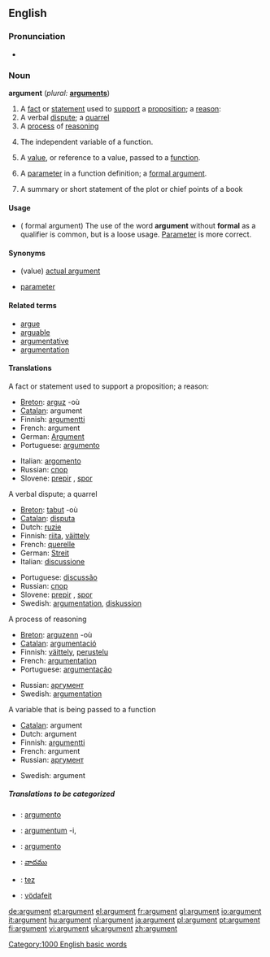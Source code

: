 ==English==

===Pronunciation===
*{{audio|en-us-argument.ogg|Audio (US)}}

===Noun===
{{WikiSaurus-link|argument}}
'''argument'''  (''plural:'' '''[[arguments]]''')
# A [[fact]] or [[statement]] used to [[support]] a [[proposition]]; a [[reason]]:
# A verbal [[dispute]]; a [[quarrel]]
# A [[process]] of [[reasoning]]
# {{Mathematics}} The independent variable of a function.
# {{complang}} A [[value]], or reference to a value, passed to a [[function]].  <!-- call by value v.s. call by reference -->
# {{complang}} A [[parameter]] in a function definition; a [[formal argument]].
# A summary or short statement of the plot or chief points of  a book 

====Usage====
*({{complang}} formal argument) The use of the word '''argument''' without '''formal''' as a qualifier is common, but is a loose usage.  [[parameter|Parameter]] is more correct.


====Synonyms====
*{{complang}} (value) [[actual argument]]
*{{complang}} [[parameter]] 

====Related terms====
*[[argue]]
*[[arguable]]
*[[argumentative]]
*[[argumentation]]

====Translations====

;A fact or statement used to support a proposition; a reason:
{{top}}
*[[Breton]]: [[arguz]] {{m}} -où
*[[Catalan]]: argument {{m}}
*Finnish: [[argumentti]]
*French: argument {{m}}
*German: [[Argument]]
*Portuguese: [[argumento]] {{m}}
{{mid}}
*Italian: [[argomento]] {{m}}
*Russian: [[спор]] {{m}}
*Slovene: [[prepir]] {{m}}, [[spor]] {{m}}
{{bottom}}

;A verbal dispute; a quarrel
{{top}}
*[[Breton]]: [[tabut]] {{m}} -où
*[[Catalan]]: [[disputa]] {{f}}
*Dutch: [[ruzie]] {{f}}
*Finnish: [[riita]], [[väittely]]
*French: [[querelle]] {{f}}
*German: [[Streit]] {{m}}
*Italian: [[discussione]] {{f}}
{{mid}}
*Portuguese: [[discussão]] {{m}}
*Russian: [[спор]] {{m}}
*Slovene: [[prepir]] {{m}}, [[spor]] {{m}}
*Swedish: [[argumentation]], [[diskussion]]
{{bottom}}

;A process of reasoning
{{top}}
*[[Breton]]: [[arguzenn]] {{f}} -où
*[[Catalan]]: [[argumentació]] {{f}}
*Finnish: [[väittely]], [[perustelu]]
*French: [[argumentation]] {{f}}
*Portuguese: [[argumentação]] {{m}}
{{mid}}
*Russian: [[аргумент]] {{m}}
*Swedish: [[argumentation]]
{{bottom}}

;A variable that is being passed to a function 
{{top}}
*[[Catalan]]: argument {{m}}
*Dutch: argument {{n}}
*Finnish: [[argumentti]]
*French: argument {{m}}
*Russian: [[аргумент]] {{m}}
{{mid}}
*Swedish: argument
{{bottom}}

=====Translations to be categorized=====
{{checktrans}}
{{top}}
*{{ttbc|Interlingua}}: [[argumento]]
*{{ttbc|Latin}}: [[argumentum]] -i, {{n}}
{{mid}}
*{{ttbc|Spanish}}: [[argumento]] {{m}}
*{{ttbc|Telugu}}: [[వాదము]]
*{{ttbc|Turkish}}: [[tez]]
*{{ttbc|Volapük}}: [[vödafeit]]
{{bottom}}

[[Category:1000 English basic words]]

[[de:argument]]
[[et:argument]]
[[el:argument]]
[[fr:argument]]
[[gl:argument]]
[[io:argument]]
[[it:argument]]
[[hu:argument]]
[[nl:argument]]
[[ja:argument]]
[[pl:argument]]
[[pt:argument]]
[[fi:argument]]
[[vi:argument]]
[[uk:argument]]
[[zh:argument]]